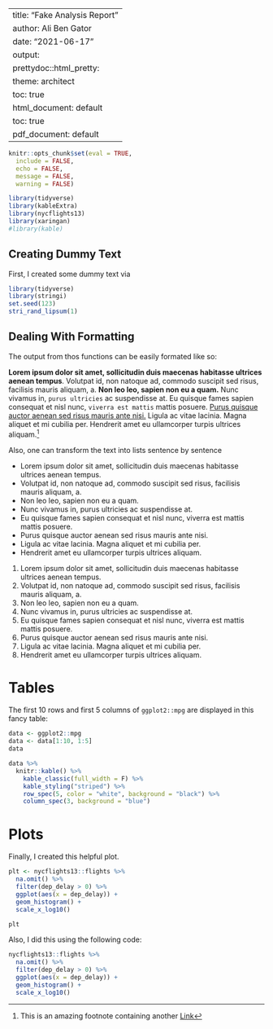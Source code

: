
---
title: "Fake Analysis Report"
author: Ali Ben Gator
date: "2021-06-17"
output:
  prettydoc::html_pretty:
    theme: architect
    toc: true
  html_document: default
  toc: true
  pdf_document: default
---

```r
knitr::opts_chunk$set(eval = TRUE, 
  include = FALSE, 
  echo = FALSE, 
  message = FALSE, 
  warning = FALSE)
```

```r
library(tidyverse)
library(kableExtra)
library(nycflights13)
library(xaringan)
#library(kable)
```

## Creating Dummy Text

First, I created some dummy text via

```r
  
library(tidyverse)
library(stringi)
set.seed(123)
stri_rand_lipsum(1)
```

## Dealing With Formatting

The output from thos functions can be easily formated like so:

**Lorem ipsum dolor sit amet, sollicitudin duis maecenas habitasse ultrices aenean tempus**. Volutpat id, non natoque ad, commodo suscipit sed risus, facilisis mauris aliquam, a. **Non leo leo, sapien non eu a quam.** Nunc vivamus in, `purus ultricies` ac suspendisse at. Eu quisque fames sapien consequat et nisl nunc, `viverra est mattis` mattis posuere. [Purus quisque auctor aenean sed risus mauris ante nisi.](https://www.youtube.com/watch?v=dQw4w9WgXcQ) Ligula ac vitae lacinia. Magna aliquet et mi cubilia per. Hendrerit amet eu ullamcorper turpis ultrices aliquam.^[This is an amazing footnote containing another [Link](https://yards.albert-rapp.de/)]

Also, one can transform the text into lists sentence by sentence

* Lorem ipsum dolor sit amet, sollicitudin duis maecenas habitasse ultrices aenean tempus.
* Volutpat id, non natoque ad, commodo suscipit sed risus, facilisis mauris aliquam, a.
* Non leo leo, sapien non eu a quam.
* Nunc vivamus in, purus ultricies ac suspendisse at.
* Eu quisque fames sapien consequat et nisl nunc, viverra est mattis mattis posuere.
* Purus quisque auctor aenean sed risus mauris ante nisi.
* Ligula ac vitae lacinia. Magna aliquet et mi cubilia per.
* Hendrerit amet eu ullamcorper turpis ultrices aliquam.

1. Lorem ipsum dolor sit amet, sollicitudin duis maecenas habitasse ultrices aenean tempus.
1. Volutpat id, non natoque ad, commodo suscipit sed risus, facilisis mauris aliquam, a.
1. Non leo leo, sapien non eu a quam.
1. Nunc vivamus in, purus ultricies ac suspendisse at.
1. Eu quisque fames sapien consequat et nisl nunc, viverra est mattis mattis posuere.
1. Purus quisque auctor aenean sed risus mauris ante nisi.
1. Ligula ac vitae lacinia. Magna aliquet et mi cubilia per.
1. Hendrerit amet eu ullamcorper turpis ultrices aliquam.

# Tables

The first 10 rows and first 5 columns of `ggplot2::mpg` are displayed in this fancy table:

```r
data <- ggplot2::mpg
data <- data[1:10, 1:5]
data
```

```r
data %>% 
  knitr::kable() %>%
    kable_classic(full_width = F) %>%
    kable_styling("striped") %>%
    row_spec(5, color = "white", background = "black") %>%
    column_spec(3, background = "blue")

```


# Plots

Finally, I created this helpful plot.
```r
plt <- nycflights13::flights %>% 
  na.omit() %>% 
  filter(dep_delay > 0) %>% 
  ggplot(aes(x = dep_delay)) +
  geom_histogram() + 
  scale_x_log10()
```
```r
plt
```



Also, I did this using the following code:

```r

nycflights13::flights %>% 
  na.omit() %>% 
  filter(dep_delay > 0) %>% 
  ggplot(aes(x = dep_delay)) +
  geom_histogram() + 
  scale_x_log10()

```


